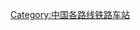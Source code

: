 {{Catnav|页面分类|各种主题的页面分类|按国家分类|各国建筑|各国铁路车站|中国铁路车站|中国铁路车站 (按路线)}}
{{Catnav|页面分类|各种主题的页面分类|按国家分类|各国交通|各国铁路车站|中国铁路车站|中国铁路车站 (按路线)}}

{{Catmore|武黄城际铁路}}

[[Category:中国各路线铁路车站|Category:中国各路线铁路车站]]